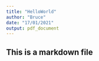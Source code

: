 ```yaml
---
title: "HelloWorld"
author: "Bruce"
date: "17/01/2021"
output: pdf_document
---
```

## This is a markdown file